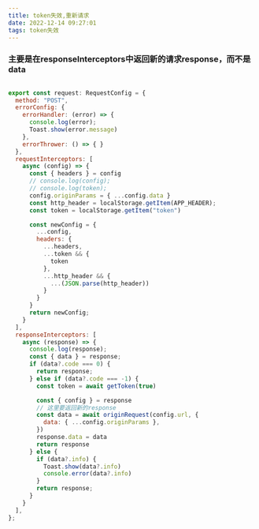 ```yaml
---
title: token失效,重新请求
date: 2022-12-14 09:27:01
tags: token失效
---
```

### 主要是在responseInterceptors中返回新的请求response，而不是data
```javascript

export const request: RequestConfig = {
  method: "POST",
  errorConfig: {
    errorHandler: (error) => {
      console.log(error);
      Toast.show(error.message)
    },
    errorThrower: () => { }
  },
  requestInterceptors: [
    async (config) => {
      const { headers } = config
      // console.log(config);
      // console.log(token);
      config.originParams = { ...config.data }
      const http_header = localStorage.getItem(APP_HEADER);
      const token = localStorage.getItem("token")

      const newConfig = {
        ...config,
        headers: {
          ...headers,
          ...token && {
            token
          },
          ...http_header && {
            ...(JSON.parse(http_header))
          }
        }
      }
      return newConfig;
    }
  ],
  responseInterceptors: [
    async (response) => {
      console.log(response);
      const { data } = response;
      if (data?.code === 0) {
        return response;
      } else if (data?.code === -1) {
        const token = await getToken(true)

        const { config } = response
        // 这里要返回新的response
        const data = await originRequest(config.url, {
          data: { ...config.originParams },
        })
        response.data = data
        return response
      } else {
        if (data?.info) {
          Toast.show(data?.info)
          console.error(data?.info)
        }
        return response;
      }
    }
  ],
};

```
